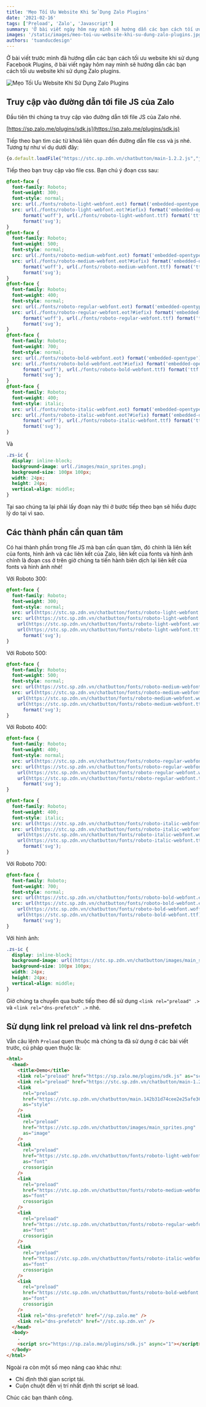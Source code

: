 ```yaml
---
title: 'Mẹo Tối Ưu Website Khi Sử Dụng Zalo Plugins'
date: '2021-02-16'
tags: ['Preload', 'Zalo', 'Javascript']
summary: 'Ở bài viết ngày hôm nay mình sẽ hướng dẫn các bạn cách tối ưu website khi sử dụng Zalo plugins.'
images: '/static/images/meo-toi-uu-website-khi-su-dung-zalo-plugins.jpg'
authors: 'tuanducdesign'
---
```


Ở bài viết trước mình đã hướng dẫn các bạn cách tối ưu website khi sử dụng Facebook Plugins, ở bài viết ngày hôm nay mình sẽ hướng dẫn các bạn cách tối ưu website khi sử dụng Zalo plugins.

![Mẹo Tối Ưu Website Khi Sử Dụng Zalo Plugins](/static/images/meo-toi-uu-website-khi-su-dung-zalo-plugins.jpg)

## Truy cập vào đường dẫn tới file JS của Zalo

Đầu tiên thì chúng ta truy cập vào đường dẫn tới file JS của Zalo nhé.

[https://sp.zalo.me/plugins/sdk.js](https://sp.zalo.me/plugins/sdk.js)

Tiếp theo bạn tìm các từ khoá liên quan đến đường dẫn file css và js nhé. Tương tự như ví dụ dưới đây:

```js
{o.default.loadFile("https://stc.sp.zdn.vn/chatbutton/main-1.2.2.js","js"),o.default.loadFile("https://stc.sp.zdn.vn/chatbutton/main.142b31d74cee2e25afe3651f0591f9f4.css","css")},100)}}}
```

Tiếp theo bạn truy cập vào file css. Bạn chú ý đoạn css sau:

```css
@font-face {
  font-family: Roboto;
  font-weight: 300;
  font-style: normal;
  src: url(./fonts/roboto-light-webfont.eot) format('embedded-opentype');
  src: url(./fonts/roboto-light-webfont.eot?#iefix) format('embedded-opentype'), url(./fonts/roboto-light-webfont.woff)
      format('woff'), url(./fonts/roboto-light-webfont.ttf) format('ttf'), url(./fonts/roboto-light-webfont.svg#roboto)
      format('svg');
}
@font-face {
  font-family: Roboto;
  font-weight: 500;
  font-style: normal;
  src: url(./fonts/roboto-medium-webfont.eot) format('embedded-opentype');
  src: url(./fonts/roboto-medium-webfont.eot?#iefix) format('embedded-opentype'), url(./fonts/roboto-medium-webfont.woff)
      format('woff'), url(./fonts/roboto-medium-webfont.ttf) format('ttf'), url(./fonts/roboto-medium-webfont.svg#roboto)
      format('svg');
}
@font-face {
  font-family: Roboto;
  font-weight: 400;
  font-style: normal;
  src: url(./fonts/roboto-regular-webfont.eot) format('embedded-opentype');
  src: url(./fonts/roboto-regular-webfont.eot?#iefix) format('embedded-opentype'), url(./fonts/roboto-regular-webfont.woff)
      format('woff'), url(./fonts/roboto-regular-webfont.ttf) format('ttf'), url(./fonts/roboto-regular-webfont.svg#roboto)
      format('svg');
}
@font-face {
  font-family: Roboto;
  font-weight: 700;
  font-style: normal;
  src: url(./fonts/roboto-bold-webfont.eot) format('embedded-opentype');
  src: url(./fonts/roboto-bold-webfont.eot?#iefix) format('embedded-opentype'), url(./fonts/roboto-bold-webfont.woff)
      format('woff'), url(./fonts/roboto-bold-webfont.ttf) format('ttf'), url(./fonts/roboto-bold-webfont.svg#roboto)
      format('svg');
}
@font-face {
  font-family: Roboto;
  font-weight: 400;
  font-style: italic;
  src: url(./fonts/roboto-italic-webfont.eot) format('embedded-opentype');
  src: url(./fonts/roboto-italic-webfont.eot?#iefix) format('embedded-opentype'), url(./fonts/roboto-italic-webfont.woff)
      format('woff'), url(./fonts/roboto-italic-webfont.ttf) format('ttf'), url(./fonts/roboto-italic-webfont.svg#roboto)
      format('svg');
}
```

Và

```css
.zs-ic {
  display: inline-block;
  background-image: url(./images/main_sprites.png);
  background-size: 100px 100px;
  width: 24px;
  height: 24px;
  vertical-align: middle;
}
```

Tại sao chúng ta lại phải lấy đoạn này thì ở bước tiếp theo bạn sẽ hiểu được lý do tại vì sao.

## Các thành phần cần quan tâm

Có hai thành phần trong file JS mà bạn cần quan tâm, đó chính là liên kết của fonts, hình ảnh và các liên kết của Zalo, liên kết của fonts và hình ảnh chính là đoạn css ở trên giờ chúng ta tiến hành biên dịch lại liên kết của fonts và hình ảnh nhé!

Với Roboto 300:

```css
@font-face {
  font-family: Roboto;
  font-weight: 300;
  font-style: normal;
  src: url(https://stc.sp.zdn.vn/chatbutton/fonts/roboto-light-webfont.eot) format('embedded-opentype');
  src: url(https://stc.sp.zdn.vn/chatbutton/fonts/roboto-light-webfont.eot?#iefix) format('embedded-opentype'),
    url(https://stc.sp.zdn.vn/chatbutton/fonts/roboto-light-webfont.woff) format('woff'),
    url(https://stc.sp.zdn.vn/chatbutton/fonts/roboto-light-webfont.ttf) format('ttf'), url(https://stc.sp.zdn.vn/chatbutton/fonts/roboto-light-webfont.svg#roboto)
      format('svg');
}
```

Với Roboto 500:

```css
@font-face {
  font-family: Roboto;
  font-weight: 500;
  font-style: normal;
  src: url(https://stc.sp.zdn.vn/chatbutton/fonts/roboto-medium-webfont.eot) format('embedded-opentype');
  src: url(https://stc.sp.zdn.vn/chatbutton/fonts/roboto-medium-webfont.eot?#iefix) format('embedded-opentype'),
    url(https://stc.sp.zdn.vn/chatbutton/fonts/roboto-medium-webfont.woff) format('woff'),
    url(https://stc.sp.zdn.vn/chatbutton/fonts/roboto-medium-webfont.ttf) format('ttf'), url(https://stc.sp.zdn.vn/chatbutton/fonts/roboto-medium-webfont.svg#roboto)
      format('svg');
}
```

Với Roboto 400:

```css
@font-face {
  font-family: Roboto;
  font-weight: 400;
  font-style: normal;
  src: url(https://stc.sp.zdn.vn/chatbutton/fonts/roboto-regular-webfont.eot) format('embedded-opentype');
  src: url(https://stc.sp.zdn.vn/chatbutton/fonts/roboto-regular-webfont.eot?#iefix) format('embedded-opentype'),
    url(https://stc.sp.zdn.vn/chatbutton/fonts/roboto-regular-webfont.woff) format('woff'),
    url(https://stc.sp.zdn.vn/chatbutton/fonts/roboto-regular-webfont.ttf) format('ttf'), url(https://stc.sp.zdn.vn/chatbutton/fonts/roboto-regular-webfont.svg#roboto)
      format('svg');
}

@font-face {
  font-family: Roboto;
  font-weight: 400;
  font-style: italic;
  src: url(https://stc.sp.zdn.vn/chatbutton/fonts/roboto-italic-webfont.eot) format('embedded-opentype');
  src: url(https://stc.sp.zdn.vn/chatbutton/fonts/roboto-italic-webfont.eot?#iefix) format('embedded-opentype'),
    url(https://stc.sp.zdn.vn/chatbutton/fonts/roboto-italic-webfont.woff) format('woff'),
    url(https://stc.sp.zdn.vn/chatbutton/fonts/roboto-italic-webfont.ttf) format('ttf'), url(https://stc.sp.zdn.vn/chatbutton/fonts/roboto-italic-webfont.svg#roboto)
      format('svg');
}
```

Với Roboto 700:

```css
@font-face {
  font-family: Roboto;
  font-weight: 700;
  font-style: normal;
  src: url(https://stc.sp.zdn.vn/chatbutton/fonts/roboto-bold-webfont.eot) format('embedded-opentype');
  src: url(https://stc.sp.zdn.vn/chatbutton/fonts/roboto-bold-webfont.eot?#iefix) format('embedded-opentype'),
    url(https://stc.sp.zdn.vn/chatbutton/fonts/roboto-bold-webfont.woff) format('woff'),
    url(https://stc.sp.zdn.vn/chatbutton/fonts/roboto-bold-webfont.ttf) format('ttf'), url(https://stc.sp.zdn.vn/chatbutton/fonts/roboto-bold-webfont.svg#roboto)
      format('svg');
}
```

Với hình ảnh:

```css
.zs-ic {
  display: inline-block;
  background-image: url((https://stc.sp.zdn.vn/chatbutton/images/main_sprites.png);
  background-size: 100px 100px;
  width: 24px;
  height: 24px;
  vertical-align: middle;
}
```

Giờ chúng ta chuyển qua bước tiếp theo để sử dụng `<link rel="preload" .>` và `<link rel="dns-prefetch" .>` nhé.

## Sử dụng link rel preload và link rel dns-prefetch

Vẫn câu lệnh `Preload` quen thuộc mà chúng ta đã sử dụng ở các bài viết trước, cú pháp quen thuộc là:

```html
<html>
  <head>
    <title>Demo</title>
    <link rel="preload" href="https://sp.zalo.me/plugins/sdk.js" as="script" />
    <link rel="preload" href="https://stc.sp.zdn.vn/chatbutton/main-1.2.2.js" as="script" />
    <link
      rel="preload"
      href="https://stc.sp.zdn.vn/chatbutton/main.142b31d74cee2e25afe3651f0591f9f4.css"
      as="style"
    />
    <link
      rel="preload"
      href="https://stc.sp.zdn.vn/chatbutton/images/main_sprites.png"
      as="image"
    />
    <link
      rel="preload"
      href="https://stc.sp.zdn.vn/chatbutton/fonts/roboto-light-webfont.woff"
      as="font"
      crossorigin
    />
    <link
      rel="preload"
      href="https://stc.sp.zdn.vn/chatbutton/fonts/roboto-medium-webfont.woff"
      as="font"
      crossorigin
    />
    <link
      rel="preload"
      href="https://stc.sp.zdn.vn/chatbutton/fonts/roboto-regular-webfont.woff"
      as="font"
      crossorigin
    />
    <link
      rel="preload"
      href="https://stc.sp.zdn.vn/chatbutton/fonts/roboto-italic-webfont.woff"
      as="font"
      crossorigin
    />
    <link
      rel="preload"
      href="https://stc.sp.zdn.vn/chatbutton/fonts/roboto-bold-webfont.woff"
      as="font"
      crossorigin
    />
    <link rel="dns-prefetch" href="//sp.zalo.me" />
    <link rel="dns-prefetch" href="//stc.sp.zdn.vn" />
  </head>
  <body>
    .
    <script src="https://sp.zalo.me/plugins/sdk.js" async="1"></script>
  </body>
</html>
```

Ngoài ra còn một số mẹo nâng cao khác như:

- Chỉ định thời gian script tải.
- Cuộn chuột đến vị trí nhất định thì script sẽ load.

Chúc các bạn thành công.
